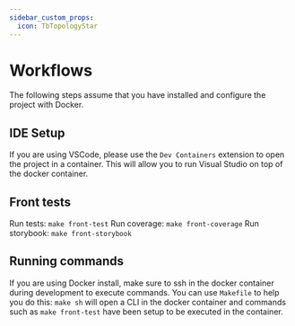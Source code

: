 ```yaml
---
sidebar_custom_props:
  icon: TbTopologyStar
---
```

# Workflows

The following steps assume that you have installed and configure the project with Docker.

## IDE Setup

If you are using VSCode, please use the `Dev Containers` extension to open the project in a container.
This will allow you to run Visual Studio on top of the docker container.

## Front tests

Run tests: `make front-test`
Run coverage: `make front-coverage`
Run storybook: `make front-storybook`

## Running commands
If you are using Docker install, make sure to ssh in the docker container during development to execute commands.
You can use `Makefile` to help you do this: `make sh` will open a CLI in the docker container and commands such as `make front-test` have been setup to be executed in the container.